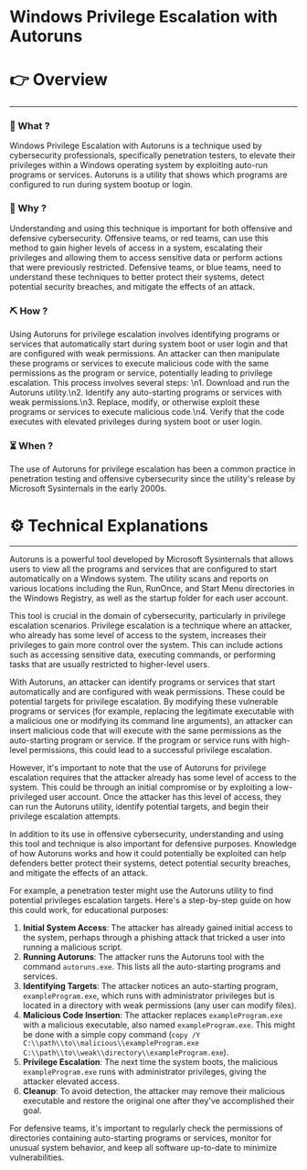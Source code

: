 # Windows Privilege Escalation with Autoruns


# 👉 Overview

---

### 👀 What ?

Windows Privilege Escalation with Autoruns is a technique used by cybersecurity professionals, specifically penetration testers, to elevate their privileges within a Windows operating system by exploiting auto-run programs or services. Autoruns is a utility that shows which programs are configured to run during system bootup or login.


### 🧐 Why ?

Understanding and using this technique is important for both offensive and defensive cybersecurity. Offensive teams, or red teams, can use this method to gain higher levels of access in a system, escalating their privileges and allowing them to access sensitive data or perform actions that were previously restricted. Defensive teams, or blue teams, need to understand these techniques to better protect their systems, detect potential security breaches, and mitigate the effects of an attack.


### ⛏️ How ?

Using Autoruns for privilege escalation involves identifying programs or services that automatically start during system boot or user login and that are configured with weak permissions. An attacker can then manipulate these programs or services to execute malicious code with the same permissions as the program or service, potentially leading to privilege escalation. This process involves several steps: \n1. Download and run the Autoruns utility.\n2. Identify any auto-starting programs or services with weak permissions.\n3. Replace, modify, or otherwise exploit these programs or services to execute malicious code.\n4. Verify that the code executes with elevated privileges during system boot or user login.


### ⏳ When ?

The use of Autoruns for privilege escalation has been a common practice in penetration testing and offensive cybersecurity since the utility's release by Microsoft Sysinternals in the early 2000s.


# ⚙️ Technical Explanations

---

Autoruns is a powerful tool developed by Microsoft Sysinternals that allows users to view all the programs and services that are configured to start automatically on a Windows system. The utility scans and reports on various locations including the Run, RunOnce, and Start Menu directories in the Windows Registry, as well as the startup folder for each user account.

This tool is crucial in the domain of cybersecurity, particularly in privilege escalation scenarios. Privilege escalation is a technique where an attacker, who already has some level of access to the system, increases their privileges to gain more control over the system. This can include actions such as accessing sensitive data, executing commands, or performing tasks that are usually restricted to higher-level users.

With Autoruns, an attacker can identify programs or services that start automatically and are configured with weak permissions. These could be potential targets for privilege escalation. By modifying these vulnerable programs or services (for example, replacing the legitimate executable with a malicious one or modifying its command line arguments), an attacker can insert malicious code that will execute with the same permissions as the auto-starting program or service. If the program or service runs with high-level permissions, this could lead to a successful privilege escalation.

However, it's important to note that the use of Autoruns for privilege escalation requires that the attacker already has some level of access to the system. This could be through an initial compromise or by exploiting a low-privileged user account. Once the attacker has this level of access, they can run the Autoruns utility, identify potential targets, and begin their privilege escalation attempts.

In addition to its use in offensive cybersecurity, understanding and using this tool and technique is also important for defensive purposes. Knowledge of how Autoruns works and how it could potentially be exploited can help defenders better protect their systems, detect potential security breaches, and mitigate the effects of an attack.

For example, a penetration tester might use the Autoruns utility to find potential privileges escalation targets. Here's a step-by-step guide on how this could work, for educational purposes:

1. **Initial System Access**: The attacker has already gained initial access to the system, perhaps through a phishing attack that tricked a user into running a malicious script.
2. **Running Autoruns**: The attacker runs the Autoruns tool with the command `autoruns.exe`. This lists all the auto-starting programs and services.
3. **Identifying Targets**: The attacker notices an auto-starting program, `exampleProgram.exe`, which runs with administrator privileges but is located in a directory with weak permissions (any user can modify files).
4. **Malicious Code Insertion**: The attacker replaces `exampleProgram.exe` with a malicious executable, also named `exampleProgram.exe`. This might be done with a simple copy command (`copy /Y C:\\path\\to\\malicious\\exampleProgram.exe C:\\path\\to\\weak\\directory\\exampleProgram.exe`).
5. **Privilege Escalation**: The next time the system boots, the malicious `exampleProgram.exe` runs with administrator privileges, giving the attacker elevated access.
6. **Cleanup**: To avoid detection, the attacker may remove their malicious executable and restore the original one after they've accomplished their goal.

For defensive teams, it's important to regularly check the permissions of directories containing auto-starting programs or services, monitor for unusual system behavior, and keep all software up-to-date to minimize vulnerabilities.
